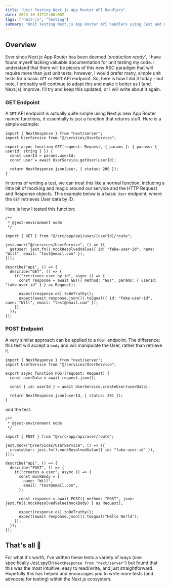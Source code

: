 ```yaml
---
title: "Unit Testing Next.js App Router API Handlers"
date: 2023-10-31T12:00:00Z
tags: ["next-js", "testing"]
summary: "Unit Testing Next.js App Router API handlers using Jest and React Testing Library"
---
```


## Overview

Ever since Next.js App Router has been deemed _'production ready'_, I have found myself lacking valuable documentation for
unit testing my code. I understand that there will be pieces of this new RSC paradigm that will require more than just unit tests;
however, I would prefer many, simple unit tests for a basic `GET` or `POST` API endpoint. So, here is how I did it today - but note,
I probably will continue to adapt this and make it better as I (and Next.js) improve. I'll try and keep this updated, or I will
write about it again.

### GET Endpoint

A `GET` API endpoint is actually quite simple using Next.js new App Router named functions, it essentially is just a function
that returns stuff. Here is a simple example:

```tsx fileName="/app/api/user/[userId]/route.ts"
import { NextResponse } from "next/server";
import UserService from "@/services/UserService";

export async function GET(request: Request, { params }: { params: { userId: string } }) {
  const userId = params.userId;
  const user = await UserService.getUser(userId);

  return NextResponse.json(user, { status: 200 });
}
```

In terms of writing a test, we can treat this like a normal function, including a little bit of mocking and magic
around our service and the HTTP Request and Response objects. This example below is a basic `User` endpoint, where the
`GET` retrieves User data by ID.

Here is how I tested this function:

```tsx fileName="/app/api/user/[userId]/route.test.ts"
/**
 * @jest-environment node
 */

import { GET } from "@/src/app/api/user/[userId]/route";

jest.mock("@/services/UserService", () => ({
  getUser: jest.fn().mockResolvedValue({ id: "fake-user-id", name: "Will", email: "test@email.com" }),
}));

describe("api", () => {
  describe("GET", () => {
    it("retrieves user by id", async () => {
      const response = await GET({ method: "GET", params: { userId: "fake-user-id" } } as Request);

      expect(response.ok).toBeTruthy();
      expect(await response.json()).toEqual({ id: "fake-user-id", name: "Will", email: "test@email.com" });
    });
  });
});
```

### POST Endpoint

A very similar approach can be applied to a `POST` endpoint. The difference: this test will accept a `body` and will
manipulate the User, rather than retrieve it.

```tsx fileName="/app/api/user/route.ts"
import { NextResponse } from "next/server";
import UserService from "@/services/UserService";

export async function POST(request: Request) {
  const userData = await request.json();

  const { id: userId } = await UserService.createUser(userData);

  return NextResponse.json(userId, { status: 201 });
}
```

and the test:

```tsx fileName="/app/api/user/route.test.ts"
/**
 * @jest-environment node
 */

import { POST } from "@/src/app/api/user/route";

jest.mock("@/services/UserService", () => ({
  createUser: jest.fn().mockResolvedValue({ id: "fake-user-id" }),
}));

describe("api", () => {
  describe("POST", () => {
    it("creates a user", async () => {
      const mockBody = {
        name: "Will",
        email: "test@email.com",
      };

      const response = await POST({ method: "POST", json: jest.fn().mockResolvedValue(mockBody) } as Request);

      expect(response.ok).toBeTruthy();
      expect(await response.json()).toEqual("Hello World");
    });
  });
});
```

## That's all 🎉

For what it's worth, I've written these tests a variety of ways (one specifically Jest.spyOn `NextResponse from "next/server"`)
but found that this was the most intuitive, easy to read/write, and just straightforward. Hopefully this has helped and
encourages you to write more tests (and advocate for testing) within the Next.js ecosystem.
